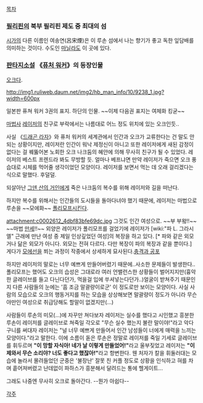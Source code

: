 [[목차]]
=== [[필리핀]]의 북부 필리핀 제도 중 최대의 섬 ===
[[시가]]의 다른 이름인 여송연(呂宋煙)은 이 루손 섬에서 나는 향기가 좋고 독한 잎담배를 의미하는 것이다.
수도인 [[마닐라]]도 이 곳에 있다.

=== [[판타지소설]] 《[[퓨처 워커]]》의 등장인물 ===
[[오크]]다.

http://img1.ruliweb.daum.net/img2/hb_man_info/10/9238_1.jpg?width=600px

일본판 퓨쳐 워커 3권의 표지. 하단의 인물. ~~이제 다음권 표지는 여체화 킹굳~~

[[마법사]] [[레이저]]의 친구로 부락에서는 나름대로 어느 정도 위치에 있는 오크인듯..

사실 《[[드래곤 라자]]》와 퓨처 워커의 세계관에서 인간과 오크가 교류한다는 건 말도 안되는 상황이지만, 레이저란 인간이 워낙 제정신이 아니고 또한 레이저에게 새된 감정이 없다는 걸 꿰뚫어본 노회한 오크 나크둠의 혜안에 의해 무사히 친구가 될 수 있었다. 레이저의 베스트 프렌드라 봐도 무방할 듯.
얼마나 베프냐면 만약 레이저가 죽으면 오크 풍습대로 시체를 먹어줄 생각이었던 모양이다. 레이저를 보면서 먹는 데 오래 걸리겠다는 식으로 말했다. 후덜덜.

되살아난 [[그덴 산의 거인]]에게 죽은 나크둠의 복수를 위해 레이저와 길을 떠난다.

하지만 복수를 위해서는 인간들의 도시들을 돌아다녀야 했기 때문에, 레이저는 마법으로 루손을 ~~모에화~~ [[폴리모프]]시킨다. 

attachment:c0002612_4dbf83bfe69dc.jpg
그것도 인간 여성으로. ~~부 부왘!!~~ ~~마법 [[만세]]!!~~
외양은 레이저가 폴리모프를 걸었기에 레이저가 [wiki:"파 L. 그라시엘" 근래에 만난 여성 중 제일 인상깊었던 여성]의 복장을 하고 있다. [* 파와 같은 외모거나 닮은 외모가 아니다. 외모는 전혀 다르다. 다만 복장이 파의 복장과 같을 뿐이다.] 
게다가 [[모에선]]을 쬐는 과정이 작중에서 상세하게 묘사된다.[[충격과 공포]]

하지만 레이저의 말로는 너무 예쁘게 만들어버렸기 때문에..사소한 문제들이 발생한다..폴리모프는 했어도 오크의 습성은 그대로라 여러 언밸런스한 상황들이 벌어지지만(흉악한 글레이브를 들고 다닌다던가, 먹을걸 입에 쑤셔넣는다던가..)얼굴이 받쳐주기 때문인지 다른 사람들의 눈에는 '흠 조금 말괄량이로군' 이 정도로만 보이는 모양이다. 사실 사람의 모습으로 오크의 행동거지를 하는 모습을 상상해보면 말괄량이 정도가 아니라 무슨 야만인 여성으로 취급당해도 할말이 없겠지만(...)

사람들이 루손의 미모(...)에 자꾸만 쳐다보자 레이저는 실수를 했다고 시인했고 흥분한 루손이 레이저를 글레이브로 쳐죽일 각오로 "무슨 실수 했는지 불란 말이야!"라고 악다구니를 써대자 레이저는 "널 너무 예쁘게 만들어서 인간 남성들이 너에게 매력을 느끼는 모양이다."라고 말한다. 이에 소름이 돋은 루손은 정말로 레이저를 죽일 기세로 글레이브를 휘두르며 '''"이 망할 자식아! 네가 날 이렇게 만들었어!"'''라고 울부짖었고 레이저는 '''"이제와서 무슨 소리야? 너도 좋다고 했잖아!"'''라고 항변한다. 웬 처자가 칼을 휘둘러대는 모습에 놀라서 몰려들었던 군중은 '불장난' 잘못 친 커플 정도로 상황을 인식하고 혀를 차며 흩어져버렸고 난데없이 파하스가 흥분해서 달려드는 통에 헬게이트... 

그래도 나중엔 무사히 오크로 돌아간다. --뭔가 아쉽다-- 



[[각주]]
